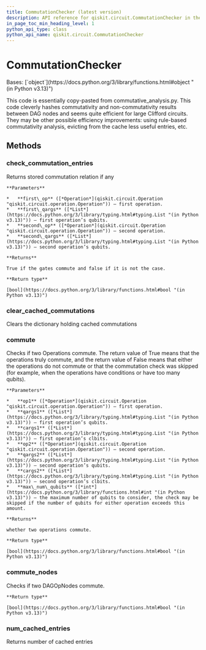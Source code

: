 ```yaml
---
title: CommutationChecker (latest version)
description: API reference for qiskit.circuit.CommutationChecker in the latest version of qiskit
in_page_toc_min_heading_level: 1
python_api_type: class
python_api_name: qiskit.circuit.CommutationChecker
---
```


# CommutationChecker

<Class id="qiskit.circuit.CommutationChecker" isDedicatedPage={true} github="https://github.com/Qiskit/qiskit/tree/stable/1.3/qiskit/circuit/commutation_checker.py#L21-L106" signature="qiskit.circuit.CommutationChecker(standard_gate_commutations=None, cache_max_entries=1000000, *, gates=None)" modifiers="class">
  Bases: [`object`](https://docs.python.org/3/library/functions.html#object "(in Python v3.13)")

  This code is essentially copy-pasted from commutative\_analysis.py. This code cleverly hashes commutativity and non-commutativity results between DAG nodes and seems quite efficient for large Clifford circuits. They may be other possible efficiency improvements: using rule-based commutativity analysis, evicting from the cache less useful entries, etc.

  ## Methods

  ### check\_commutation\_entries

  <Function id="qiskit.circuit.CommutationChecker.check_commutation_entries" github="https://github.com/Qiskit/qiskit/tree/stable/1.3/qiskit/circuit/commutation_checker.py#L86-L106" signature="check_commutation_entries(first_op, first_qargs, second_op, second_qargs)">
    Returns stored commutation relation if any

    **Parameters**

    *   **first\_op** ([*Operation*](qiskit.circuit.Operation "qiskit.circuit.operation.Operation")) – first operation.
    *   **first\_qargs** ([*List*](https://docs.python.org/3/library/typing.html#typing.List "(in Python v3.13)")) – first operation’s qubits.
    *   **second\_op** ([*Operation*](qiskit.circuit.Operation "qiskit.circuit.operation.Operation")) – second operation.
    *   **second\_qargs** ([*List*](https://docs.python.org/3/library/typing.html#typing.List "(in Python v3.13)")) – second operation’s qubits.

    **Returns**

    True if the gates commute and false if it is not the case.

    **Return type**

    [bool](https://docs.python.org/3/library/functions.html#bool "(in Python v3.13)")
  </Function>

  ### clear\_cached\_commutations

  <Function id="qiskit.circuit.CommutationChecker.clear_cached_commutations" github="https://github.com/Qiskit/qiskit/tree/stable/1.3/qiskit/circuit/commutation_checker.py#L82-L84" signature="clear_cached_commutations()">
    Clears the dictionary holding cached commutations
  </Function>

  ### commute

  <Function id="qiskit.circuit.CommutationChecker.commute" github="https://github.com/Qiskit/qiskit/tree/stable/1.3/qiskit/circuit/commutation_checker.py#L47-L76" signature="commute(op1, qargs1, cargs1, op2, qargs2, cargs2, max_num_qubits=3)">
    Checks if two Operations commute. The return value of True means that the operations truly commute, and the return value of False means that either the operations do not commute or that the commutation check was skipped (for example, when the operations have conditions or have too many qubits).

    **Parameters**

    *   **op1** ([*Operation*](qiskit.circuit.Operation "qiskit.circuit.operation.Operation")) – first operation.
    *   **qargs1** ([*List*](https://docs.python.org/3/library/typing.html#typing.List "(in Python v3.13)")) – first operation’s qubits.
    *   **cargs1** ([*List*](https://docs.python.org/3/library/typing.html#typing.List "(in Python v3.13)")) – first operation’s clbits.
    *   **op2** ([*Operation*](qiskit.circuit.Operation "qiskit.circuit.operation.Operation")) – second operation.
    *   **qargs2** ([*List*](https://docs.python.org/3/library/typing.html#typing.List "(in Python v3.13)")) – second operation’s qubits.
    *   **cargs2** ([*List*](https://docs.python.org/3/library/typing.html#typing.List "(in Python v3.13)")) – second operation’s clbits.
    *   **max\_num\_qubits** ([*int*](https://docs.python.org/3/library/functions.html#int "(in Python v3.13)")) – the maximum number of qubits to consider, the check may be skipped if the number of qubits for either operation exceeds this amount.

    **Returns**

    whether two operations commute.

    **Return type**

    [bool](https://docs.python.org/3/library/functions.html#bool "(in Python v3.13)")
  </Function>

  ### commute\_nodes

  <Function id="qiskit.circuit.CommutationChecker.commute_nodes" github="https://github.com/Qiskit/qiskit/tree/stable/1.3/qiskit/circuit/commutation_checker.py#L38-L45" signature="commute_nodes(op1, op2, max_num_qubits=3)">
    Checks if two DAGOpNodes commute.

    **Return type**

    [bool](https://docs.python.org/3/library/functions.html#bool "(in Python v3.13)")
  </Function>

  ### num\_cached\_entries

  <Function id="qiskit.circuit.CommutationChecker.num_cached_entries" github="https://github.com/Qiskit/qiskit/tree/stable/1.3/qiskit/circuit/commutation_checker.py#L78-L80" signature="num_cached_entries()">
    Returns number of cached entries
  </Function>
</Class>


